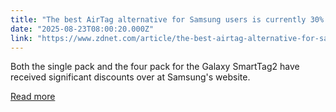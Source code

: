 ```yaml
---
title: "The best AirTag alternative for Samsung users is currently 30% off"
date: "2025-08-23T08:00:20.000Z"
link: "https://www.zdnet.com/article/the-best-airtag-alternative-for-samsung-users-is-currently-30-off/"
---
```


Both the single pack and the four pack for the Galaxy SmartTag2 have received significant discounts over at Samsung's website.

[Read more](https://www.zdnet.com/article/the-best-airtag-alternative-for-samsung-users-is-currently-30-off/)
